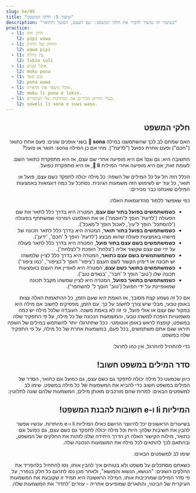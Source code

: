 ```yaml
---
slug: he/05
title: "שיעור 5: חלקי המשפט"
description: "בשיעור זה נמשיך להכיר את חלקי המשפט: שם העצם, הפועל והתואר"
practice:
  - l1: חרק חזק
    l2: pipi wawa
  - l1: החוזק של החרק
    l2: wawa pipi
  - l1: עין גדולה
    l2: lukin suli
  - l1: אוכל טעים
    l2: moku pona
  - l1: טוב מאד
    l2: pona wawa
  - l1: אוכל משפר את הראייה.
    l2: moku li pona e lukin.
  - l1: בעלי החיים מכירים את המתיקות של הציפורים.
    l2: soweli li sona e suwi waso.
---
```



<div dir="rtl">

## חלקי המשפט

האם שמתם לב לכך שהשתמשנו במילה **󱥡 sona** בשני אופנים שונים: פעם אחת כתואר ("חכם") ופעם אחרת כפועל ("לדעת"). מהי אם כן המילה sona: תואר או פועל?

התשובה היא: גם וגם! אם היא מופיעה אחרי שם עצם, אז היא מתפקדת כתואר השם. לעומת זאת, אם היא מופיעה אחרי המילית **󱤧 li**, אז היא מתפקדת כפועל. 

הכלל הזה חל על _כל_ המילים של השפה: כל מילה יכולה לתפקד כשם עצם, פועל או תואר, כל עוד יש לשימוש הזה משמעות הגיונית. נסתכל על כמה דוגמאות באמצעות המילים שאנחנו כבר מכירים:

<List>
  <Word sl="lukin" m="עין - כשם עצם, לראות - כפועל" />
  <Word sl="moku" m="אוכל - כשם עצם, לאכול או לצרוך - כפועל" />
  <Word sl="sona" m="ידע או חוכמה - כשם עצם, לדעת - כפועל, חכם או ידען - כתואר השם", /> 
  <Word sl="suli" m="גודל - כשם עצם, להגדיל או להדגיש - כפועל, גדול או חשוב - כתואר השם" />
  <Word sl="pona" m="טוב לב - כשם עצם, לשפר או להיטיב - כפועל, טוב או נעים - כתואר השם" />
  <Word sl="waso" m="ציפור - כשם עצם, להפוך משהו לציפור - כפועל, כמו ציפור - כתואר השם" />
</List>

כפי שאפשר ללמוד מהדוגמאות האלה: 
* **כשמשתמשים בפועל בתור שם עצם**, המטרה היא בדרך כלל לתאר את שם הפעולה ('לדעת' הופך ל'חוכמה') או את האלמנט המרכזי שמשתתף בפעולה ('להסתכל' הופך ל'עין', לאכול הופך ל'מאכל').
* **כשמשתמשים בפועל בתור תואר**, המטרה היא בדרך כלל לתאר תכונה של מישהו באמצעות פעולה שהוא מבצע ('לדעת' הופך ל 'חכם', 'ידען'). 
* **כשמשתמשים בשם עצם בתור פועל**, המטרה היא בדרך כלל לתאר פעולה על ידי שם עצם שקשור אליה ('צלחת' הופכת ל'לצלחת').
* **כשתמשתמשים בשם עצם כתואר**, המטרה היא בדרך כלל לציין שלמשהו יש תכונה או דימיון הקשור לשם העצם ('ציפור' הופך ל'כציפור', 'כמו ציפור')
* **כשמשתמשים בתואר כשם עצם**, המטרה היא לאפיין את העצם באמצעות תכונה שלו ('טוב' הופך ל 'חבר', 'בנאדם טוב').
* **כשמשתמשים בתואר כפועל**, המטרה היא לציין שמשהו מקבל תכונה שמאופיינת על ידי הפועל ('טוב' הוםך ל' להשתפר').

אם כל זה נשמע קצת מסובך, אז האמת היא שעם הזמן, כל ההתאמות האלה צצות באופן טבעי, מבלי שיש צורך לחשוב על כך. עם הזמן, מפסיקים לחשוב אם מילה היא במקור שם עצם או אולי פועל, כי זה לא באמת משנה. העובדה שלכל מילה יש כמה משמעויות הופכת למשהו טבעי, והמשמעות הנכונה של כל מילה, על פי התפקיד שלה במשפט, קופצת לראש באופן אוטומטי. ככל שתתרגלו יותר להשתמש במילים של השפה תיראו שגם אתם משתמשים, בכל פעם, במשמעות אחרת של כל מילה, על פי התפקיד שלה במשפט. 

כדי להתחיל להתרגל, אין כמו לתרגל: 


<List>
  <Sentence sl="lukin li pona e sona." m="הראיה משפרת את הידע." />
  <Sentence sl="moku li suli e pipi." m="האוכל הופך את החרק לגדול יותר." />
  <Sentence
    sl="moku li wawa e soweli lili."
    m="אכילה מחזקת את בעלי החיים הקטנים."
  />
</List>

## סדר המילים במשפט חשוב!

כיוון שכמעט כל מילה יכולה לתפקד גם כשם עצם, גם כפועל וגם כתואר, הסדר של המילים במשפט חשוב כדי להביא את המשמעות של כל מילה במשפט. שימו לב למשפטים הבאים: למרות שהם מורכבים מאותן מילים, המשמעות שלהם שונה לחלוטין:

<List>
  <Word sl="soweli suli" m="בעל חיים גדול" />
  <Word sl="suli soweli" m="הגודל של החיה" />
  <Sentence
    sl="soweli suli li sona e suli soweli."
    m="בעל החיים הגדול יודע את הגודל של החיה."
  />
</List>

## המיליות li ו-e חשובות להבנת המשפט!
בשיעורים הראשונים יכל להיווצר הרושם כאילו המיליות li ו-e מיותרות. עכשיו אפשר להבין את חשיבות שלהן: היות וכל מילה יכולה לתפקד גם כשם עצם, גם כפועל וגם כתואר, מילות הקישור האלה הן הדרך היחידה שלנו לזהות את החלקים של המשפט, ובהתאם לכך להתאים לכל מילה את המשמעות הנכונה שלה. 

שימו לב למשפטים הבאים:

<List>
  <Word sl="soweli sona" m="חיה חכמה" />
  <Word sl="sona pona" m="לדעת היטב" />
  <Word sl="pona waso" m="טוב הלב של הציפור" />
  <Sentence
    sl="soweli sona li pona e waso."
    m="הציפור החכמה עוזרת לציפור."
  />
  <Sentence
    sl="soweli li sona pona e waso."
    m="החיה מכירה היטב את הציפור."
  />
  <Sentence
    sl="soweli li sona e pona waso."
    m="החיה מכירה את טוב ליבה של הציפור."
  />
</List>

כשאתם מסתכלים על משפט ולא בטוחים איך להבין אותו, נסו להתחיל בלהפריד את החלקים השונים: "הנושא, הנשוא והמושא", ולאחר מכן נסו לתרגם כל חלק בנפרר, על פי סדר המילים שמרכיבות אותו. המילה הראשונה היא תמיד זו שקובעת את המשמעות העיקרית של הביטוי, והתארים שמופיעים אחריה - עוזרים 'לחדד' את המשמעות שלה.

<Practice exercises={frontmatter.practice} client:load />

</div>